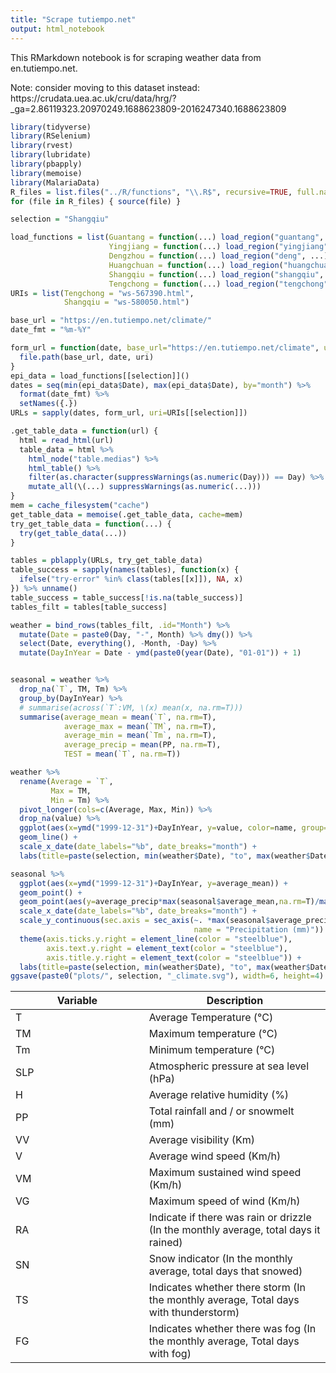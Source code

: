 ```yaml
---
title: "Scrape tutiempo.net"
output: html_notebook
---
```


This RMarkdown notebook is for scraping weather data from en.tutiempo.net.

Note: consider moving to this dataset instead:
https://crudata.uea.ac.uk/cru/data/hrg/?_ga=2.86119323.20970249.1688623809-2016247340.1688623809

```r
library(tidyverse)
library(RSelenium)
library(rvest)
library(lubridate)
library(pbapply)
library(memoise)
library(MalariaData)
R_files = list.files("../R/functions", "\\.R$", recursive=TRUE, full.names=TRUE)
for (file in R_files) { source(file) }

selection = "Shangqiu"

load_functions = list(Guantang = function(...) load_region("guantang", ...),
                      Yingjiang = function(...) load_region("yingjiang", ...),
                      Dengzhou = function(...) load_region("deng", ...),
                      Huangchuan = function(...) load_region("huangchuan", ...),
                      Shangqiu = function(...) load_region("shangqiu", ...),
                      Tengchong = function(...) load_region("tengchong", ...))
URIs = list(Tengchong = "ws-567390.html",
            Shangqiu = "ws-580050.html")

base_url = "https://en.tutiempo.net/climate/"
date_fmt = "%m-%Y"

form_url = function(date, base_url="https://en.tutiempo.net/climate", uri="ws-567390.html") {
  file.path(base_url, date, uri)
}
epi_data = load_functions[[selection]]()
dates = seq(min(epi_data$Date), max(epi_data$Date), by="month") %>%
  format(date_fmt) %>%
  setNames({.})
URLs = sapply(dates, form_url, uri=URIs[[selection]])
```

```r
.get_table_data = function(url) {
  html = read_html(url)
  table_data = html %>%
    html_node("table.medias") %>%
    html_table() %>%
    filter(as.character(suppressWarnings(as.numeric(Day))) == Day) %>% # ensure row has a real Day, not a gap or total
    mutate_all(\(...) suppressWarnings(as.numeric(...)))
}
mem = cache_filesystem("cache")
get_table_data = memoise(.get_table_data, cache=mem)
try_get_table_data = function(...) {
  try(get_table_data(...))
}
```

```r
tables = pblapply(URLs, try_get_table_data)
table_success = sapply(names(tables), function(x) {
  ifelse("try-error" %in% class(tables[[x]]), NA, x)
}) %>% unname()
table_success = table_success[!is.na(table_success)]
tables_filt = tables[table_success]
```

```r
weather = bind_rows(tables_filt, .id="Month") %>%
  mutate(Date = paste0(Day, "-", Month) %>% dmy()) %>%
  select(Date, everything(), -Month, -Day) %>%
  mutate(DayInYear = Date - ymd(paste0(year(Date), "01-01")) + 1)


seasonal = weather %>%
  drop_na(`T`, TM, Tm) %>%
  group_by(DayInYear) %>%
  # summarise(across(`T`:VM, \(x) mean(x, na.rm=T)))
  summarise(average_mean = mean(`T`, na.rm=T),
            average_max = mean(`TM`, na.rm=T),
            average_min = mean(`Tm`, na.rm=T),
            average_precip = mean(PP, na.rm=T),
            TEST = mean(`T`, na.rm=T))

weather %>%
  rename(Average = `T`,
         Max = TM,
         Min = Tm) %>%
  pivot_longer(cols=c(Average, Max, Min)) %>%
  drop_na(value) %>%
  ggplot(aes(x=ymd("1999-12-31")+DayInYear, y=value, color=name, group=interaction(name, year(Date)))) +
  geom_line() +
  scale_x_date(date_labels="%b", date_breaks="month") +
  labs(title=paste(selection, min(weather$Date), "to", max(weather$Date)), x = "Month", y="deg Celsius")

seasonal %>%
  ggplot(aes(x=ymd("1999-12-31")+DayInYear, y=average_mean)) +
  geom_point() +
  geom_point(aes(y=average_precip*max(seasonal$average_mean,na.rm=T)/max(seasonal$average_precip, na.rm=T)), color="steelblue") +
  scale_x_date(date_labels="%b", date_breaks="month") +
  scale_y_continuous(sec.axis = sec_axis(~. *max(seasonal$average_precip, na.rm=T)/max(seasonal$average_mean, na.rm=T),
                                         name = "Precipitation (mm)")) +
  theme(axis.ticks.y.right = element_line(color = "steelblue"),
        axis.text.y.right = element_text(color = "steelblue"),
        axis.title.y.right = element_text(color = "steelblue")) +
  labs(title=paste(selection, min(weather$Date), "to", max(weather$Date)), x = "Month", y="Average daily mean temperature (C)")
ggsave(paste0("plots/", selection, "_climate.svg"), width=6, height=4)
```

Variable | Description
---------|------------
       T | Average Temperature (°C)
      TM | Maximum temperature (°C)
      Tm | Minimum temperature (°C)
     SLP | Atmospheric pressure at sea level (hPa)
       H | Average relative humidity (%)
      PP | Total rainfall and / or snowmelt (mm)
      VV | Average visibility (Km)
       V | Average wind speed (Km/h)
      VM | Maximum sustained wind speed (Km/h)
      VG | Maximum speed of wind (Km/h)
      RA | Indicate if there was rain or drizzle (In the monthly average, total days it rained)
      SN | Snow indicator (In the monthly average, total days that snowed)
      TS | Indicates whether there storm (In the monthly average, Total days with thunderstorm)
      FG | Indicates whether there was fog (In the monthly average, Total days with fog)

